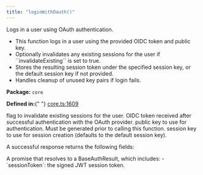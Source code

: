 ```yaml
---
title: "loginWithOauth()"
---
```



<H3Bordered text="Overview" />

Logs in a user using OAuth authentication.

<ul>
  <li>
    This function logs in a user using the provided OIDC token and public key.
  </li>
  <li>
    Optionally invalidates any existing sessions for the user if
    ``invalidateExisting`` is set to true.
  </li>
  <li>
    Stores the resulting session token under the specified session key, or the
    default session key if not provided.
  </li>
  <li>Handles cleanup of unused key pairs if login fails.</li>
</ul>

<p>
  <strong>Package:</strong> <code>core</code>
</p>

<p>
  <strong>Defined in:</strong>{" "}
  <a href="https://github.com/tkhq/sdk/blob/main/packages/core/src/__clients__/core.ts#L1609">
    core.ts:1609
  </a>
</p>

<H3Bordered text="Parameters" />

<ParamField body="params" type="object" required={true} path="params">
  <Expandable title="params details">
    <NestedParam
      parentKey="params"
      childKey="invalidateExisting"
      type="boolean"
      required={false}
    >
      flag to invalidate existing sessions for the user.
    </NestedParam>
    <NestedParam
      parentKey="params"
      childKey="oidcToken"
      type="string"
      required={true}
    >
      OIDC token received after successful authentication with the OAuth
      provider.
    </NestedParam>
    <NestedParam
      parentKey="params"
      childKey="publicKey"
      type="string"
      required={true}
    >
      public key to use for authentication. Must be generated prior to calling
      this function.
    </NestedParam>
    <NestedParam
      parentKey="params"
      childKey="sessionKey"
      type="string"
      required={false}
    >
      session key to use for session creation (defaults to the default session
      key).
    </NestedParam>
  </Expandable>
</ParamField>

<H3Bordered text="Response" />A successful response returns the following
fields:

<ResponseField name="returns" type="BaseAuthResult" required={true}>
  A promise that resolves to a BaseAuthResult, which includes: - `sessionToken`:
  the signed JWT session token.
</ResponseField>
